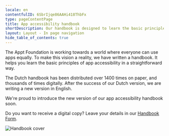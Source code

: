 ```yaml
---
locale: en
contentfulID: 6SbrIjqe86AAHi418ThbFx
type: pageContentPage
title: App accessibility handbook
shortDescription: Our handbook is designed to learn the basic principles of app accessibility in straightforward way. 
layout: Layout - In page navigation
hide_table_of_contents: true
---
```


The Appt Foundation is working towards a world where everyone can use apps equally. To make this vision a reality, we have written a handbook. It helps you learn the basic principles of app accessibility in a straightforward way.

The Dutch handbook has been distributed over 1400 times on paper, and thousands of times digitally. After the success of our Dutch version, we are writing a new version in English.

We're proud to introduce the new version of our app accessibility handbook soon. 

Do you want to receive a digital copy? Leave your details in our [Handbook Form](https://appt.li/handbook-form).

<Image src="/img/light/5ProMobile09072021ZA-27.jpg" alt="Handbook cover"/>
